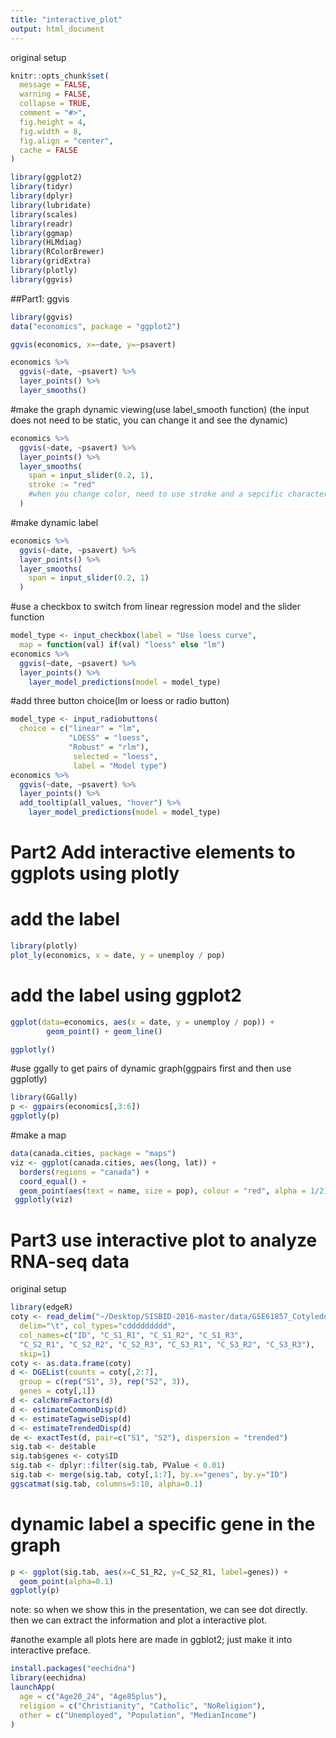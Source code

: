 ```yaml
---
title: "interactive_plot"
output: html_document
---
```

original setup
```r
knitr::opts_chunk$set(
  message = FALSE,
  warning = FALSE,
  collapse = TRUE,
  comment = "#>",
  fig.height = 4,
  fig.width = 8,
  fig.align = "center",
  cache = FALSE
)
```
```r
library(ggplot2)
library(tidyr)
library(dplyr)
library(lubridate)
library(scales)
library(readr)
library(ggmap)
library(HLMdiag)
library(RColorBrewer)
library(gridExtra)
library(plotly)
library(ggvis)
```

##Part1: ggvis
```r
library(ggvis)
data("economics", package = "ggplot2")

ggvis(economics, x=~date, y=~psavert)
```

```r
economics %>%
  ggvis(~date, ~psavert) %>%
  layer_points() %>%
  layer_smooths()
```

#make the graph dynamic viewing(use label_smooth function)
(the input does not need to be static, you can change it and see the dynamic)
```r
economics %>%
  ggvis(~date, ~psavert) %>%
  layer_points() %>%
  layer_smooths(
    span = input_slider(0.2, 1),
    stroke := "red"
    #when you change color, need to use stroke and a sepcific character
  )
```

#make dynamic label
```r
economics %>%
  ggvis(~date, ~psavert) %>%
  layer_points() %>%
  layer_smooths(
    span = input_slider(0.2, 1)
  )
```

#use a checkbox to switch from linear regression model and the slider function
```r
model_type <- input_checkbox(label = "Use loess curve",
  map = function(val) if(val) "loess" else "lm")
economics %>%
  ggvis(~date, ~psavert) %>%
  layer_points() %>%
    layer_model_predictions(model = model_type)
```

#add three button choice(lm or loess or radio button)
```r
model_type <- input_radiobuttons(
  choice = c("linear" = "lm", 
             "LOESS" = "loess", 
             "Robust" = "rlm"), 
              selected = "loess",
              label = "Model type")
economics %>%
  ggvis(~date, ~psavert) %>%
  layer_points() %>%
  add_tooltip(all_values, "hover") %>%
    layer_model_predictions(model = model_type)
```

# Part2 Add interactive elements to ggplots using plotly

# add the label
```r
library(plotly)
plot_ly(economics, x = date, y = unemploy / pop)
```

# add the label using ggplot2
```r
ggplot(data=economics, aes(x = date, y = unemploy / pop)) +  
        geom_point() + geom_line()
```

```r
ggplotly()
```

#use ggally to get pairs of dynamic graph(ggpairs first and then use ggplotly)
```r
library(GGally)
p <- ggpairs(economics[,3:6])
ggplotly(p)
```

#make a map
```r
data(canada.cities, package = "maps")
viz <- ggplot(canada.cities, aes(long, lat)) +
  borders(regions = "canada") +
  coord_equal() +
  geom_point(aes(text = name, size = pop), colour = "red", alpha = 1/2)
 ggplotly(viz)
```

# Part3 use interactive plot to analyze RNA-seq data

original setup
```r
library(edgeR)
coty <- read_delim("~/Desktop/SISBID-2016-master/data/GSE61857_Cotyledon_normalized.txt.gz",
  delim="\t", col_types="cddddddddd", 
  col_names=c("ID", "C_S1_R1", "C_S1_R2", "C_S1_R3", 
  "C_S2_R1", "C_S2_R2", "C_S2_R3", "C_S3_R1", "C_S3_R2", "C_S3_R3"),
  skip=1)
coty <- as.data.frame(coty)
d <- DGEList(counts = coty[,2:7], 
  group = c(rep("S1", 3), rep("S2", 3)), 
  genes = coty[,1])
d <- calcNormFactors(d)
d <- estimateCommonDisp(d)
d <- estimateTagwiseDisp(d)
d <- estimateTrendedDisp(d)
de <- exactTest(d, pair=c("S1", "S2"), dispersion = "trended")
sig.tab <- de$table
sig.tab$genes <- coty$ID
sig.tab <- dplyr::filter(sig.tab, PValue < 0.01)
sig.tab <- merge(sig.tab, coty[,1:7], by.x="genes", by.y="ID")
ggscatmat(sig.tab, columns=5:10, alpha=0.1)
```

# dynamic label a specific gene in the graph
```r
p <- ggplot(sig.tab, aes(x=C_S1_R2, y=C_S2_R1, label=genes)) +
  geom_point(alpha=0.1) 
ggplotly(p)
```
note: so when we show this in the presentation, we can see dot directly. then we can extract the information and plot a interactive plot.

#anothe example
all plots here are made in ggblot2; just make it into interactive preface.
```r
install.packages("eechidna")
library(eechidna)
launchApp(
  age = c("Age20_24", "Age85plus"),
  religion = c("Christianity", "Catholic", "NoReligion"),
  other = c("Unemployed", "Population", "MedianIncome")
)
```
